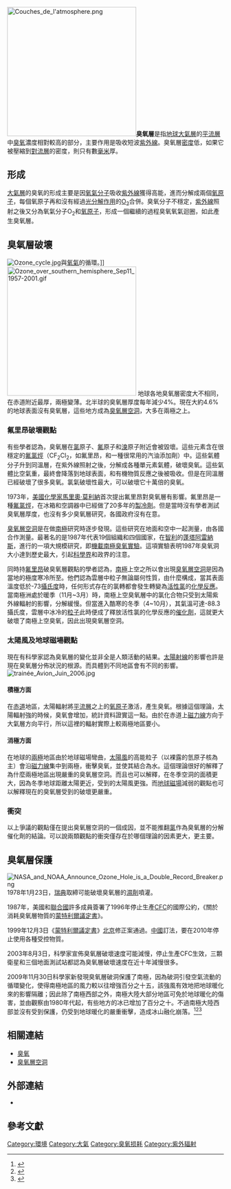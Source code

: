 {{地球大气层}}
[[File:Couches_de_l'atmosphere.png|300px]]'''臭氧層'''是指[[地球大氣層|地球大氣層]]的[[平流層|平流層]]中[[臭氧|臭氧]]濃度相對較高的部分，主要作用是吸收短波[[紫外線|紫外線]]。臭氧層[[密度|密度]]低，如果它被壓縮到[[对流层|對流層]]的密度，則只有數[[毫米|毫米]]厚。

==形成==
[[大氣層|大氣層]]的臭氧的形成主要是因[[氧氣|氧氣]][[分子|分子]]吸收[[紫外線|紫外線]]獲得高能，進而分解成兩個[[氧|氧]][[原子|原子]]，每個氧原子再和沒有經過[[光分解作用|光分解作用]]的[[氧氣|O<sub>2</sub>]]合併。臭氧分子不穩定，[[紫外線|紫外線]]照射之後又分為氧氣分子O<sub>2</sub>和[[氧|氧]][[原子|原子]]，形成一個繼續的過程臭氧氧氣迴圈，如此產生臭氧層。

== 臭氧層破壞 ==
[[File:Ozone_cycle.jpg|thumb]]與[[氧氣|氧氣]]的循環。]]
[[File:Ozone_over_southern_hemisphere_Sep11_1957-2001.gif|300px]]
地球各地臭氧層密度大不相同，在赤道附近最厚，兩極變薄。北半球的臭氧層厚度每年減少4%。現在大約4.6%的地球表面沒有臭氧層，這些地方成為[[臭氧層空洞|臭氧層空洞]]，大多在兩極之上。 
=== 氟里昂破壞觀點 ===
有些學者認為，臭氧層在[[氯|氯]]原子、[[氟|氟]]原子和[[溴|溴]]原子附近會被毀壞。這些元素含在很穩定的[[氟氯烴|氟氯烴]]（CF<sub>2</sub>Cl<sub>2</sub>，如氟里昂，和一種很常用的汽油添加劑）中。這些氣體分子升到同溫層，在紫外線照射之後，分解成各種單元素氣體，破壞臭氧。這些氣體比空氣重，最終會降落到地球表面，和有機物質反應之後被吸收。但是在同溫層已經破壞了很多臭氧。氯氣破壞性最大，可以破壞它十萬倍的臭氧。

1973年，[[美國|美國]][[化學家|化學家]][[馬里奧·莫利納|馬里奧·莫利納]]首次提出氟里昂對臭氧層有影響。氟里昂是一種[[氟氯烴|氟氯烴]]，在冰箱和空調器中已經做了20多年的[[製冷劑|製冷劑]]。但是當時沒有學者測試臭氧層厚度，也沒有多少臭氧層研究，各國政府沒有在意。

[[臭氧层空洞|臭氧層空洞]]是在做[[南極|南極]]研究時逐步發現。這些研究在地面和空中一起測量，由各國合作測量。最著名的是1987年代表19個組織和四個國家，在[[智利|智利]]的[[蓬塔阿雷納斯|蓬塔阿雷納斯]]，進行的一項大規模研究，即[[機載南極臭氧實驗|機載南極臭氧實驗]]。這項實驗表明1987年臭氧洞大小達到歷史最大，引起[[科學界|科學界]]和政界的注意。

同時持[[氟里昂|氟里昂]]破臭氧層觀點的學者認為，[[南極|南極]]上空之所以會出現[[臭氧层空洞|臭氧層空洞]]是因為當地的極度寒冷所至。他們認為雲層中粒子無論屬何性質，由什麼構成，當其表面溫度低於-73[[攝氏度|攝氏度]]時，任何形式存在的氯轉都會發生轉變為[[活性氯|活性氯]]的[[化學反應|化學反應]]。當南極洲處於暖季（11月~3月）時，南極上空臭氧層中的氯化合物只受到太陽紫外線輻射的影響，分解緩慢。但當進入酷寒的冬季（4~10月），其氣溫可達-88.3攝氏度，雲層中冰冷的[[粒子|粒子]]此時便成了釋放活性氯的化學反應的[[催化劑|催化劑]]，這就更大破壞了南極上空臭氧，因此出現臭氧層空洞。

=== 太陽風及地球磁場觀點 ===
現在有科學家認為臭氧層的變化並非全是人類活動的結果。[[太陽射線|太陽射線]]的影響也許是現在臭氧層分佈狀況的根源。而具體到不同地區會有不同的影響。
[[File:trainée_Avion_Juin_2006.jpg|thumb]]
==== 積極方面 ====
在[[赤道|赤道]]地區，太陽輻射將[[平流层|平流層]]之上的[[氧|氧]][[原子|原子]]激活，產生臭氧。根據這個理論，太陽輻射強的時候，臭氧會增加，統計資料證實這一點。由於在赤道上[[磁力線|磁力線]]方向于大氣層方向平行，所以這裡的輻射實際上較兩極地區要小。

==== 消極方面 ====
在地球的[[兩極|兩極]]地區由於地球磁場彎曲，[[太陽風|太陽風]]的高能粒子（以裸露的氫原子核為主）會沿[[磁力線|磁力線]]集中到兩極，衝擊臭氧，並使其結合為水。這個理論很好的解釋了為什麼兩極地區出現嚴重的臭氧層空洞。而且也可以解釋，在冬季空洞的面積更大，因為冬季地球距離太陽更近，受到的太陽風更強。而[[地磁场|地球磁場]]減弱的觀點也可以解釋現在的臭氧層受到的破壞更嚴重。

=== 衝突 ===
以上爭議的觀點僅在提出臭氧層空洞的一個成因，並不能推翻[[氯|氯]]作為臭氧層的分解催化劑的結論。可以說兩類觀點的衝突僅存在於哪個理論的因素更大，更主要。

== 臭氧層保護 ==
[[File:NASA_and_NOAA_Announce_Ozone_Hole_is_a_Double_Record_Breaker.png|thumb]]
1978年1月23日，[[瑞典|瑞典]]取締可能破壞臭氧層的[[濕劑|濕劑]]噴灌。 

1987年，美國和[[聯合國|聯合國]]許多成員簽署了1996年停止生產[[氯氟化碳|CFC]]的國際公約，《關於消耗臭氧層物質的[[蒙特利爾議定書|蒙特利爾議定書]]》。

1999年12月3日《[[蒙特利爾議定書|蒙特利爾議定書]]》[[北京|北京]]修正案通過。[[中國|中國]]訂法，要在2010年停止使用各種受控物質。

2003年8月3日，科學家宣佈臭氧層破壞速度可能減慢，停止生產CFC生效，三顆衛星和三個地面測試站都認為臭氧層破壞速度在近十年減慢很多。

2009年11月30日科學家新發現臭氧層破洞保護了南極，因為破洞引發空氣流動的循環變化，使得南極地區的風力較以往增強百分之十五，該強風有效地把地球暖化來的影響隔離；因此除了南極西部之外，南極大陸大部分地區可免於地球暖化的傷害，並由觀察由1980年代起，有些地方的冰已增加了百分之十。不過南極大陸西部並沒有受到保護，仍受到地球暖化的嚴重衝擊，造成冰山融化崩落。<ref>{{cite news | url=http://www.envirotech-online.com/news/environmental-analysis/7/breaking_news/environmental_analysis_news_ozone_layer_hole_shielding_antarctica_from_global_warming/7394/| work=Envirotech Online | title=Ozone layer hole 'shielding' Antarctica from global warming | date=01-12-2009}} </ref><ref>{{cite news| url=http://www.nownews.com/2009/12/01/91-2540521.htm| work=[[NOWnews|NOWnews]]| title=科學家驚人發現　臭氧層破洞反而讓南極免於暖化| date=01-12-2009| accessdate=2009-12-01| archive-date=2009-12-04| archive-url=https://web.archive.org/web/20091204005358/http://www.nownews.com/2009/12/01/91-2540521.htm| dead-url=no}}</ref><ref>{{cite news| url=http://www.thesun.co.uk/sol/homepage/news/Green/2752557/Hole-in-ozone-layer-is-saving-the-planet-scientists-say.html| work=The Sun| title=Hole in ozone layer is saving the planet| date=01-12-2009| accessdate=2009-12-01| archive-date=2009-12-04| archive-url=https://web.archive.org/web/20091204131846/http://www.thesun.co.uk/sol/homepage/news/Green/2752557/Hole-in-ozone-layer-is-saving-the-planet-scientists-say.html| dead-url=no}}</ref>

== 相關連結 ==
* [[臭氧|臭氧]]
* [[臭氧层空洞|臭氧層空洞]]

== 外部連結 ==	
*{{commonscat inline|Ozone layer}}

==參考文獻==
<div class="references_small">
<references />
</div>
{{地球大气层分层}}
{{Authority control}}
[[Category:環境|Category:環境]]
[[Category:大氣|Category:大氣]]
[[Category:臭氧损耗|Category:臭氧损耗]]
[[Category:紫外辐射|Category:紫外辐射]]